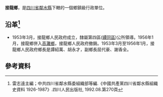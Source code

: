 '''接龍鄉'''，是[[四川省|四川省]][[鄰水縣|鄰水縣]]下轄的一個鄉鎮級行政單位。

== 沿革<ref>雷志遠主編；中共四川省鄰水縣委組織部等編.《中國共產黨四川省鄰水縣組織史資料 1926-1987》.四川人民出版社, 1992.08.第270頁</ref>==
* 1953年3月，接龍鄉人民政府成立，隸屬第四區([[罈同區|罈同區]])公所領導。1956年1月，接龍鄉併入[[高灘鄉_(鄰水縣)|高灘鄉]]，接龍鄉人民政府撤銷。1953年3月至1956年1月，接龍鄉人民政府鄉長是譚紹萬、胡永才，副鄉長屈代豪、謝香全。
== 參考資料 ==
{{reflist}}
{{行政區劃小作品}}
{{鄰水縣行政區劃（1953年4月24日至1953年9月4日）}}
{{鄰水縣行政區劃（1953年9月4日至1955年3月5日）}}
{{鄰水縣行政區劃（1955年3月5日至1956年1月24日）}}
{{鄰水縣行政區劃}}